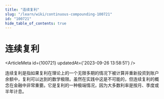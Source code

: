 ```yaml
---
title: "连续复利"
slug: "/learn/wiki/continuous-compounding-100721"
id: "100721"
hide_table_of_contents: true
---
```



# 连续复利

<ArticleMeta id={100721} updatedAt={'2023-09-26 13:58:51'} />
<div className='border-solid border-b border-t-0 my-4 border-[var(--ifm-color-gray-300)]' />

连续复利是指如果复利在理论上的一个无限多期的情况下被计算并重新投资到账户余额中，复利可以达到的数学极限。虽然在实践中这是不可能的，但连续复利的概念在金融中非常重要。它是复利的一种极端情况，因为大多数利率是按月、季度或半年计息。
